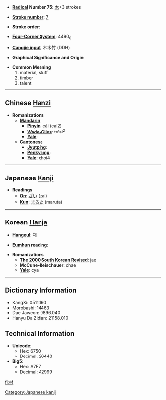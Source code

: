 * '''[[Wiktionary:Chinese radical index| Radical]] Number 75''': [[Wiktionary:Chinese radical index 木|木]]+3 strokes

* '''[[Wiktionary:Chinese total strokes index|Stroke number]]''': [[Wiktionary:Chinese total strokes index 7|7]]

* '''Stroke order''': 

* '''[[Wiktionary:Chinese four corner index|Four-Corner System]]''': 4490<sub>0</sub>

* '''[[Wiktionary:Chinese Cangjie index|Cangjie input]]''': 木木竹 (DDH)

* '''Graphical Significance and Origin''': 

* '''Common Meaning'''
*#material, stuff
*# timber
*# talent


----

== Chinese [[Hanzi]] ==

* '''Romanizations'''
** '''[[Mandarin]]'''
*** '''[[Pinyin]]''': cái (cai2)
*** '''[[Wade-Giles]]''': ts'ai<sup>2</sup>
*** '''[[Yale]]''': 
** '''[[Cantonese]]'''
*** '''[[Jyutping]]''':
*** '''[[Penkyamp]]''': 
*** '''[[Yale]]''': choi4


----

== Japanese [[Kanji]] ==

* '''Readings'''
** '''[[On]]''': [[ざい]] (zai)
** '''[[Kun]]''': [[まるた]] (maruta)


----

== Korean [[Hanja]] ==

* '''[[Hangeul]]''': 재

* '''[[Eumhun]] reading''': 

* '''Romanizations'''
** '''[[The 2000 South Korean Revised Romanization|The 2000 South Korean Revised]]''': jae
** '''[[McCune-Reischauer]]''': chae
** '''[[Yale]]''': cya

----

== Dictionary Information ==

* KangXi: 0511.160
* Morobashi: 14463
* Dae Jaweon: 0896.040
* Hanyu Da Zidian: 21158.010

== Technical Information ==

* '''Unicode''':
** Hex: 6750
** Decimal: 26448
* '''Big5''':
** Hex: A7F7
** Decimal: 42999

[[Category:Japanese kanji]]

[[fi:材]]